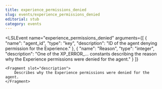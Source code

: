 ```yaml
---
title: experience_permissions_denied
slug: events/experience_permissions_denied
editorial: stub
category: events
---
```


<LSLEvent
	name="experience_permissions_denied"
	arguments={[
	{
		"name": "agent_id",
		"type": "key",
		"description": "ID of the agent denying permission for the Experience."
	},
	{
		"name": "Reason",
		"type": "integer",
		"description": "One of the XP_ERROR_... constants describing the reason why the Experience permissions were denied for the agent."
	}
]}
>
	<Fragment slot="description">
		Describes why the Experience permissions were denied for the agent.
	</Fragment>
</LSLEvent>

